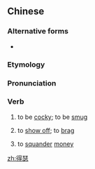 ==Chinese==
{{zh-forms}}

===Alternative forms===
* {{zh-l|嘚瑟}}

===Etymology===
{{rfe|lang=zh}}

===Pronunciation===
{{zh-pron
|m=dèse
|cat=v
}}

===Verb===
{{zh-verb}}

# {{lb|zh|informal}} to be [[cocky]]; to be [[smug]]
# {{lb|zh|informal}} to [[show off]]; to [[brag]]
# {{lb|zh|informal}} to [[squander]] [[money]]

[[zh:得瑟]]